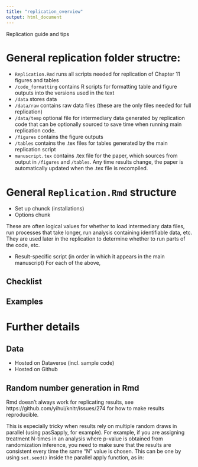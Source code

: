 ```yaml
---
title: "replication_overview"
output: html_document
---
```


Replication guide and tips

# General replication folder structre:

* `Replication.Rmd` runs all scripts needed for replication of Chapter 11 figures and tables
* `/code_formatting` contains R scripts for formatting table and figure outputs into the versions used in the text
*  `/data` stores data
* `/data/raw` contains raw data files (these are the only files needed for full replication)
* `/data/temp` optional file for intermediary data generated by replication code that can be optionally sourced to save time when running main replication code.
* `/figures` contains the figure outputs
* `/tables` contains the .tex files for tables generated by the main replication script
* `manuscript.tex` contains .tex file for the paper, which sources from output in `/figures` and `/tables`. Any time results change, the paper is automatically updated when the .tex file is recompiled.

# General `Replication.Rmd` structure

* Set up chunck (installations)
* Options chunk

These are often logical values for whether to load intermediary data files, run processes that take longer, run analysis containing identifiable data, etc. They are used later in the replication to determine whether to run parts of the code, etc.

* Result-specific script (in order in which it appears in the main manuscript)
For each of the above, 

## Checklist

## Examples

# Further details

## Data
- Hosted on Dataverse (incl. sample code)
- Hosted on Github

## Random number generation in Rmd 

Rmd doesn't always work for replicating results, see https://github.com/yihui/knitr/issues/274 for how to make results reproducible.

This is especially tricky when results rely on multiple random draws in parallel (using pasSapply, for example). For example, if you are assigning treatment N-times in an analysis where p-value is obtained from randomization inference, you need to make sure that the results are consistent every time the same "N" value is chosen. This can be one by using `set.seed()` inside the parallel apply function, as in:


